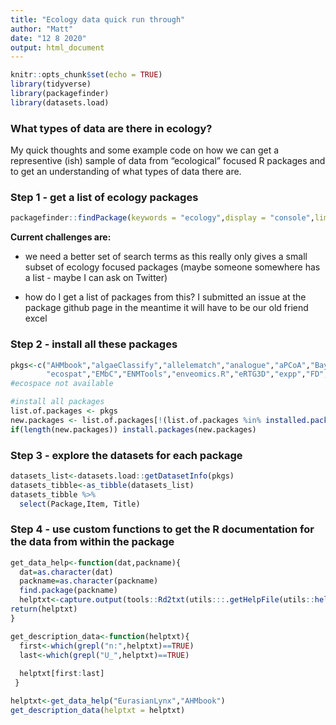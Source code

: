 ```yaml
---
title: "Ecology data quick run through"
author: "Matt"
date: "12 8 2020"
output: html_document
---
```


```r
knitr::opts_chunk$set(echo = TRUE)
library(tidyverse)
library(packagefinder)
library(datasets.load)

```

### What types of data are there in ecology?

My quick thoughts and some example code on how we can get a representive (ish) sample of data from "ecological" focused R packages and to get an understanding of what types of data there are.

### Step 1 - get a list of ecology packages

```r
packagefinder::findPackage(keywords = "ecology",display = "console",limit.results = 1000)

```

**Current challenges are:** 

* we need a better set of search terms as this really only gives a small subset of ecology focused packages (maybe someone somewhere has a list - maybe I can ask on Twitter)

* how do I get a list of packages from this? I submitted an issue at the package github page in the meantime it will have to be our old friend excel


### Step 2 - install all these packages 

```r
pkgs<-c("AHMbook","algaeClassify","allelematch","analogue","aPCoA","BayesComm","bcpa","betaper","BIEN","BiodiversityR","blmeco","boral","cepreader","CNull","CommEcol","CoordinateCleaner","DAISIE","dave","DSAIDE","EcoSimR",#"ecospace",
        "ecospat","EMbC","ENMTools","enveomics.R","eRTG3D","expp","FD","FLightR","foieGras","forams","fso","genotypeR","gfcanalysis","hydrostats","inpdfr","labdsv","lconnect","letsR","loop","m2b","MCMC.OTU","mefa","meteR","move","mvabund","nicheROVER","nimbleEcology","NitrogenUptake2016","NLMR","nlraa","nna","nodiv","nsRFA","NST","OCNet","paleoMAS","petitr","pgirmess","philentropy","phyloregion","picante","polyfreqs","pop","primer","QFASA","raceland","RADanalysis","RAM","rangeMapper","Rbeast","Rdistance","RevEcoR","rfishbase","RRPP","SADISA","sampSurf","seas","Select","sharx","SiMRiv","SitesInterest","soundecology","SP2000","SSP","StAMPP","stockR","swapClass","TipDatingBeast","TITAN2","treeclim","TreeSimGM","tsvr","vegan","VGAM","VGAMdata","virtualNicheR","virtualspecies","wsyn","zoon")
#ecospace not available

#install all packages
list.of.packages <- pkgs
new.packages <- list.of.packages[!(list.of.packages %in% installed.packages()[,"Package"])]
if(length(new.packages)) install.packages(new.packages)

```


### Step 3 - explore the datasets for each package

```r
datasets_list<-datasets.load::getDatasetInfo(pkgs)
datasets_tibble<-as_tibble(datasets_list)
datasets_tibble %>% 
  select(Package,Item, Title)

```

### Step 4 - use custom functions to get the R documentation for the data from within the package

```r
get_data_help<-function(dat,packname){
  dat=as.character(dat)
  packname=as.character(packname)
  find.package(packname)
  helptxt<-capture.output(tools::Rd2txt(utils:::.getHelpFile(utils::help(dat,paste0(packname))),options = list(sectionIndent = 0)))
return(helptxt)  
}

get_description_data<-function(helptxt){
  first<-which(grepl("n:",helptxt)==TRUE)
  last<-which(grepl("U_",helptxt)==TRUE)
  
  helptxt[first:last]
 }


```

```r
helptxt<-get_data_help("EurasianLynx","AHMbook")
get_description_data(helptxt = helptxt)

```

